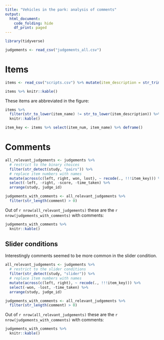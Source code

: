 ```yaml
---
title: "Vehicles in the park: analysis of comments"
output: 
  html_document: 
    code_folding: hide
    df_print: paged
---
```


```r
library(tidyverse)

judgements <- read_csv("judgements_all.csv")
```

# Items

```r
items <- read_csv("scripts.csv") %>% mutate(item_description = str_trim(item_description))

items %>% knitr::kable()
```
These items are abbreviated in the figure:

```r
items %>% 
  filter(str_to_lower(item_name) != str_to_lower(item_description)) %>% 
  knitr::kable()
```

```r
item_key <- items %>% select(item_num, item_name) %>% deframe()
```


# Comments

```r
all_relevant_judgements <- judgements %>% 
  # restrict to the binary choices
  filter(str_detect(study, "pairs")) %>% 
  # replace item numbers with names
  mutate(across(c(left, right, won, lost), ~ recode(., !!!item_key))) %>% 
  select(-left, -right, -score, -time_taken) %>% 
  arrange(study, judge_id)

judgements_with_comments <- all_relevant_judgements %>% 
  filter(str_length(comment) > 0)
```

Out of `r nrow(all_relevant_judgements)` these are the `r nrow(judgements_with_comments)` with comments:

```r
judgements_with_comments %>% 
  knitr::kable()
```

## Slider conditions

Interestingly comments seemed to be more common in the slider condition.

```r
all_relevant_judgements <- judgements %>% 
  # restrict to the slider conditions
  filter(str_detect(study, "slider")) %>% 
  # replace item numbers with names
  mutate(across(c(left, right), ~ recode(., !!!item_key))) %>% 
  select(-won, -lost, -time_taken) %>% 
  arrange(study, judge_id)

judgements_with_comments <- all_relevant_judgements %>% 
  filter(str_length(comment) > 0)
```

Out of `r nrow(all_relevant_judgements)` these are the `r nrow(judgements_with_comments)` with comments:

```r
judgements_with_comments %>% 
  knitr::kable()
```